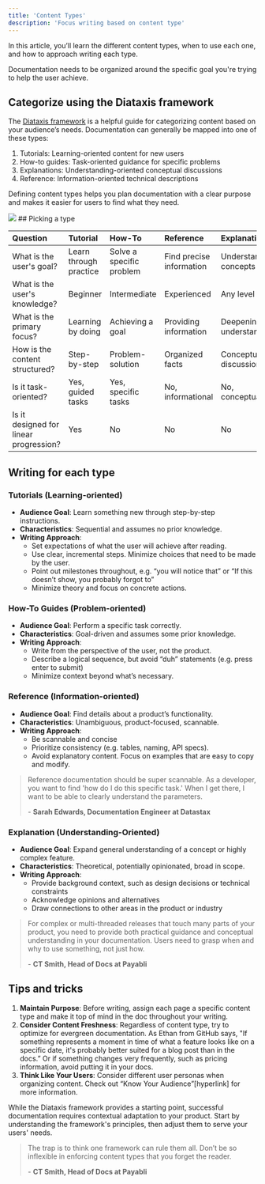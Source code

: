 ```yaml
---
title: 'Content Types'
description: 'Focus writing based on content type'
---
```


<Tip>
  In this article, you’ll learn the different content types, when to use each one, and how to approach writing each type.
</Tip>

Documentation needs to be organized around the specific goal you're trying to help the user achieve. 

## Categorize using the Diataxis framework

The [Diataxis framework](https://diataxis.fr) is a helpful guide for categorizing content based on your audience’s needs. Documentation can generally be mapped into one of these types:

1. Tutorials: Learning-oriented content for new users
2. How-to guides: Task-oriented guidance for specific problems
3. Explanations: Understanding-oriented conceptual discussions
4. Reference: Information-oriented technical descriptions

Defining content types helps you plan documentation with a clear purpose and makes it easier for users to find what they need.

<Frame>
<img src="/images/diataxis.webp" />
</Frame>
## Picking a type

| Question                     | Tutorial             | How-To               | Reference            | Explanation          |
|:-----------------------------|:---------------------|:---------------------|:---------------------|:---------------------|
| What is the user's goal?      | Learn through practice | Solve a specific problem | Find precise information | Understand concepts |
| What is the user's knowledge? | Beginner             | Intermediate         | Experienced         | Any level           |
| What is the primary focus?    | Learning by doing    | Achieving a goal     | Providing information | Deepening understanding |
| How is the content structured? | Step-by-step        | Problem-solution     | Organized facts     | Conceptual discussions |
| Is it task-oriented?          | Yes, guided tasks    | Yes, specific tasks  | No, informational   | No, conceptual      |
| Is it designed for linear progression? | Yes | No | No | No |




## Writing for each type

### Tutorials (Learning-oriented)

- **Audience Goal**: Learn something new through step-by-step instructions.
- **Characteristics**: Sequential and assumes no prior knowledge.
- **Writing Approach**:
  - Set expectations of what the user will achieve after reading.
  - Use clear, incremental steps. Minimize choices that need to be made by the user.
  - Point out milestones throughout, e.g. “you will notice that” or “If this doesn’t show, you probably forgot to”
  - Minimize theory and focus on concrete actions.

### How-To Guides (Problem-oriented)

- **Audience Goal**: Perform a specific task correctly.
- **Characteristics**: Goal-driven and assumes some prior knowledge.
- **Writing Approach**:
  - Write from the perspective of the user, not the product.
  - Describe a logical sequence, but avoid “duh” statements (e.g. press enter to submit)
  - Minimize context beyond what’s necessary.


### Reference (Information-oriented)

- **Audience Goal**: Find details about a product’s functionality.
- **Characteristics**: Unambiguous, product-focused, scannable.
- **Writing Approach**:
  - Be scannable and concise
  - Prioritize consistency (e.g. tables, naming, API specs).
  - Avoid explanatory content. Focus on examples that are easy to copy and modify.

> Reference documentation should be super scannable. As a developer, you want to find 'how do I do this specific task.' When I get there, I want to be able to clearly understand the parameters.
> 
> \- **Sarah Edwards, Documentation Engineer at Datastax**

### Explanation (Understanding-Oriented)

- **Audience Goal**: Expand general understanding of a concept or highly complex feature.
- **Characteristics**: Theoretical, potentially opinionated, broad in scope.
- **Writing Approach**:
  - Provide background context, such as design decisions or technical constraints
  - Acknowledge opinions and alternatives
  - Draw connections to other areas in the product or industry

> For complex or multi-threaded releases that touch many parts of your product, you need to provide both practical guidance and conceptual understanding in your documentation. Users need to grasp when and why to use something, not just how.
> 
> \- **CT Smith, Head of Docs at Payabli**

## Tips and tricks

1. **Maintain Purpose**: Before writing, assign each page a specific content type and make it top of mind in the doc throughout your writing. 
2. **Consider Content Freshness**: Regardless of content type, try to optimize for evergreen documentation. As Ethan from GitHub says, "If something represents a moment in time of what a feature looks like on a specific date, it's probably better suited for a blog post than in the docs.” Or if something changes very frequently, such as pricing information, avoid putting it in your docs. 
3. **Think Like Your Users**: Consider different user personas when organizing content. Check out “Know Your Audience”[hyperlink] for more information.

While the Diataxis framework provides a starting point, successful documentation requires contextual adaptation to your product. Start by understanding the framework's principles, then adjust them to serve your users' needs.


> The trap is to think one framework can rule them all. Don’t be so inflexible in enforcing content types that you forget the reader.
> 
> \- **CT Smith, Head of Docs at Payabli**